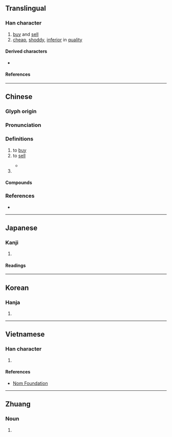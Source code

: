 {{character info}}
==Translingual==

===Han character===
{{Han char|rn=85|rad=水|as=05|sn=8|four=34160|canj=EJR|ids=⿰氵古}}

# [[buy]] and [[sell]]
# [[cheap]], [[shoddy]], [[inferior]] in [[quality]]

====Derived characters====
* {{l|mul|[[𢜃]]}}

====References====
{{Han ref|kx=0614.100|dkj=17258|dj=1008.020|hdz=31581.020|uh=6CBD}}

----

==Chinese==
{{zh-forms}}

===Glyph origin===
{{Han etym}}

===Pronunciation===
{{zh-pron
|m=gū
|m-s=gu1
|c=gu1,gu2
|h=pfs=kû
|mn=ko͘/kó͘
|mc=y
|oc=y
|cat=v,a
}}

===Definitions===
{{zh-hanzi}}

# to [[buy]]
# to [[sell]]
#: {{zh-x|沽 咗 層 樓{lau4-2}|to '''sell''' one's flat|C}}
#* {{zh-x|^子 ^貢 曰：「有 美玉 於 斯，韞 櫝 而 藏 諸？求 善 賈{ɡǔ} 而 沽 諸？」子 曰：「沽 之 哉！沽 之 哉！我 待 賈{ɡǔ} 者 也。」|Zi Gong said, "There is a beautiful gem here. Should I lay it up in a case and keep it? or should I seek for a good price and '''sell''' it?" The Master said, "'''Sell''' it! '''Sell''' it! But I would wait for one to offer the price."|ref=Analects}}
# {{zh-abbrev|天津}}

====Compounds====
{{zh-der|功沽|吊譽沽名|善賈而沽|塘沽|塘沽新港|大沽|大沽口|屠沽|屠沽兒|屠沽子|平沽|待價而沽|沽取|沽名|沽名吊譽|沽名干譽|沽名邀譽|沽名釣譽|沽河|沽泊|沽激|沽直|沽酒|沽酒當爐|沽飲|直沽|釣名沽譽|釣譽沽名|沽空}}

===References===
* {{R:yue:Hanzi}}

----

==Japanese==

===Kanji===
{{ja-kanji|grade=|rs=水05}}

# {{rfdef|ja|sort=水05}}

====Readings====
{{ja-readings
|goon=く
|kanon=こ
|kun=あた-い, あら-い, う-る
}}

----

==Korean==

===Hanja===
{{ko-hanja|고}}

# {{rfdef|ko|sort=水05}}

----

==Vietnamese==

===Han character===
{{vi-readings|rs=水05|reading=cô}}

# {{rfdef|vi|sort=水05}}

====References====
* [http://nomfoundation.org/common/nom_details.php?codepoint=6cbd Nom Foundation]

----

==Zhuang==

===Noun===
{{za-head|noun}}

# {{za-sawndip form of|gyu||salt}}